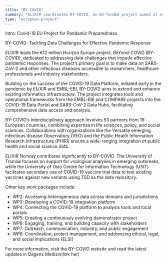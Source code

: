 ```yaml
---
title: "BY-COVID"
summary: "ELIXIR coordinates BY-COVID, an EU-funded project aimed at overcoming data challenges in pandemic response. By ensuring accessible data on SARS-CoV-2 and other infectious diseases, BY-COVID enhances collaboration across research, healthcare, and industry."
type: "european-project"
---
```


Intro: Covid-19 EU Project for Pandemic Preparedness

BY-COVID: Tackling Data Challenges for Effective Pandemic Response

ELIXIR leads the €12 million Horizon Europe project, BeYond-COVID (BY-COVID), dedicated to addressing data challenges that impede effective pandemic responses. The project’s primary goal is to make data on SARS-CoV-2 and other infectious diseases accessible to researchers, healthcare professionals and industry stakeholders.

Building on the success of the COVID-19 Data Platform, initiated early in the pandemic by ELIXIR and EMBL-EBI, BY-COVID aims to extend and enhance existing informatics infrastructure. The project integrates tools and operational frameworks from the EMBL-EBI and COMPARE projects into the COVID-19 Data Portal and SARS-CoV-2 Data Hubs, facilitating comprehensive data access and analysis.

BY-COVID’s interdisciplinary approach involves 53 partners from 19 European countries, combining expertise in life sciences, policy, and social sciences. Collaborations with organizations like the Versatile emerging infectious disease Observatory (VEO) and the Public Health Information Research Infrastructure (PHIRI) ensure a wide-ranging integration of public health and social science data.

ELIXIR Norway contributes significantly to BY-COVID. The University of Tromsø focuses on support for virological analyses in emerging outbreaks, while the University of Oslo Centre for Information Technology (USIT) facilitates secondary use of COVID-19 vaccine trial data to test existing vaccines against new variants using TSD as the data repository.

Other key work packages include:

- WP2: Accessing heterogeneous data across domains and jurisdictions
- WP3: Developing a COVID-19 integration platform
- WP4: Connecting the COVID-19 platform to analysis tools and local portals
- WP5: Creating a continuously evolving demonstrator project
- WP6: Engaging, training, and building capacity with stakeholders
- WP7: Outreach, communication, industry, and public engagement
- WP8: Coordination, project management, and addressing ethical, legal, and social implications (ELSI)

For more information, visit the BY-COVID website and read the latest updates in Dagens Medisin(link her)
